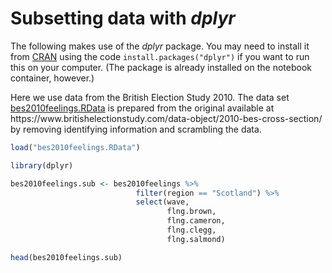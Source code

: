# Subsetting data with *dplyr*


The following makes use of the *dplyr* package. You may need to install it
from [CRAN](https://cran.r-project.org/package=data.table) using the code
`install.packages("dplyr")` if you want to run this on your computer. (The package is already installed on
the notebook container, however.)


Here we use data from the British Election Study 2010. The data set [bes2010feelings.RData](https://github.com/melff/dataman-r/raw/main/03-data-frames/bes2010feelings.RData) is prepared from the original available at https://www.britishelectionstudy.com/data-object/2010-bes-cross-section/ by removing identifying information and scrambling the data.

```r
load("bes2010feelings.RData")
```

```r
library(dplyr)
```

```r
bes2010feelings.sub <- bes2010feelings %>%
                            filter(region == "Scotland") %>%
                            select(wave,
                                   flng.brown,
                                   flng.cameron,
                                   flng.clegg,
                                   flng.salmond)
```

```r
head(bes2010feelings.sub)
```
